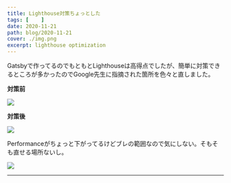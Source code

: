 ```yaml
---
title: Lighthouse対策ちょっとした
tags: [    ]
date: 2020-11-21
path: blog/2020-11-21
cover: ./img.png
excerpt: lighthouse optimization
---
```


Gatsbyで作ってるのでもともとLighthouseは高得点でしたが、簡単に対策できるところが多かったのでGoogle先生に指摘された箇所を色々と直しました。

**対策前**

![](./img1.png)

**対策後**

![](./img2.png)

Performanceがちょっと下がってるけどブレの範囲なので気にしない。そもそも直せる場所ないし。

![](./img3.png)



---